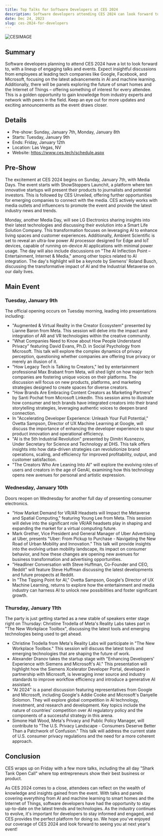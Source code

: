 ```yaml
---
title: Top Talks for Software Developers at CES 2024
description: Software developers attending CES 2024 can look forward to a range of exciting talks and events
date: Dec 24, 2023
slug: ces-2024-for-developers
---
```


![CESIMAGE](/ces-2024-banner.png)

## Summary

Software developers planning to attend CES 2024 have a lot to look forward to, with a lineup of engaging talks and events. Expect insightful discussions from employees at leading tech companies like Google, Facebook, and Microsoft, focusing on the latest advancements in AI and machine learning. Additionally, there will be panels exploring the future of smart homes and the Internet of Things – offering something of interest for every attendee. This is a golden opportunity to gain knowledge from industry experts and network with peers in the field. Keep an eye out for more updates and exciting announcements as the event draws closer.

## Details

- Pre-show: Sunday, January 7th, Monday, January 8th
- Starts: Tuesday, January 9th
- Ends: Friday, January 12th
- Location: Las Vegas, NV
- Website: https://www.ces.tech/schedule.aspx

## Pre-Show

The excitement at CES 2024 begins on Sunday, January 7th, with Media Days. The event starts with ShowStoppers Launchit, a platform where ten innovative startups will present their products to journalists and potential investors. This is followed by CES Unveiled, offering further opportunities for emerging companies to connect with the media. CES actively works with media outlets and influencers to promote the event and provide the latest industry news and trends.

Monday, another Media Day, will see LG Electronics sharing insights into their latest technologies and discussing their evolution into a Smart Life Solution Company. This transformation focuses on leveraging AI to enhance living spaces and customer experiences. Additionally, Ambient Scientific is set to reveal an ultra-low power AI processor designed for Edge and IoT devices, capable of running on-device AI applications with minimal power usage. The day will also include discussions on "The AI Inflection Point – Entertainment, Internet & Media," among other topics related to AI integration. The day's highlight will be a keynote by Siemens' Roland Busch, discussing the transformative impact of AI and the Industrial Metaverse on our daily lives.

## Main Event

### Tuesday, January 9th

The official opening occurs on Tuesday morning, leading into presentations including:

- "Augmented & Virtual Reality in the Creator Ecosystem" presented by Lianne Baron from Meta. This session will delve into the impact and integration of AR and VR technologies within the creative community.
- "What Companies Need to Know about How People Understand Privacy" featuring David Evans, Ph.D. in Social Psychology from Microsoft. This talk will explore the complex dynamics of privacy perception, questioning whether companies are offering true privacy or merely an illusion of it.
- "How Legacy Tech is Talking to Creators," led by entertainment professional Max Brabant from Meta, will shed light on how major tech companies are fostering unique voices on their platforms. The discussion will focus on new products, platforms, and marketing strategies designed to create spaces for diverse creators.
- "How Brands Are Embracing Content Creators as Marketing Partners" by Santi Pochat from Microsoft LinkedIn. This session aims to illustrate how consumer and tech brands have integrated creators into their brand storytelling strategies, leveraging authentic voices to deepen brand connection.
- In "Accelerating Developer Experience: Unleash Your Full Potential," Ovetta Sampson, Director of UX Machine Learning at Google, will discuss the importance of enhancing the developer experience to spur product innovation and operational efficiency.
- "AI is the 5th Industrial Revolution" presented by Dimitri Kusnezov, Under Secretary for Science and Technology at DHS. This talk offers insights into how data-driven strategies can revolutionize brand operations, scaling, and efficiency for improved profitability, output, and customer satisfaction.
- "The Creators Who Are Leaning Into AI" will explore the evolving roles of users and creators in the age of GenAI, examining how this technology opens new avenues for personal and artistic expression.

### Wednesday, January 10th

Doors reopen on Wednesday for another full day of presenting consumer electronics.

- "How Market Demand for VR/AR Headsets will Impact the Metaverse and Spatial Computing," featuring Young Lee from Meta. This session will delve into the significant role VR/AR headsets play in shaping and expanding the market for a virtual computing future.
- Mark Grether, Vice President and General Manager of Uber Advertising at Uber, presents "Uber: From Pickup to Purchase - Navigating the New Road of Urban Mobility and Innovation." This talk will provide insights into the evolving urban mobility landscape, its impact on consumer behavior, and how these changes are opening new avenues for business transformation and advertising opportunities.
- "Headliner Conversation with Steve Huffman, Co-Founder and CEO, Reddit" will feature Steve Huffman discussing the latest developments and future prospects at Reddit.
- In "The Tipping Point for AI," Ovetta Sampson, Google's Director of UX Machine Learning, returns to explore how the entertainment and media industry can harness AI to unlock new possibilities and foster significant growth.

### Thursday, January 11th

The party is just getting started as a new stable of speakers enter stage right on Thursday:
Christine Trodella of Meta's Reality Labs takes part in "The New Workplace Toolbox", discussing the latest tools and emerging technologies being used to get ahead.

- Christine Trodella from Meta's Reality Labs will participate in "The New Workplace Toolbox." This session will discuss the latest tools and emerging technologies that are shaping the future of work.
- Alexander Dranov takes the startup stage with "Enhancing Developers' Experience with Siemens and Microsoft's AI." This presentation will highlight how the Siemens Xcelerator Developer Portal, developed in partnership with Microsoft, is leveraging inner source and industry standards to improve workflow efficiency and introduce a generative AI assistant.
- "AI 2024" is a panel discussion featuring representatives from Google and Microsoft, including Google's Addie Cooke and Microsoft's Danyelle Solomon. They will explore global competition in AI technology, investment, and research and development. Key topics include the nature of countries' competition over AI regulatory policy and the components of a successful strategy in this arena.
- Simone Hall Wood, Meta's Privacy and Public Policy Manager, will contribute to "The U.S. Privacy Landscape - Consumers Deserve Better Than a Patchwork of Confusion." This talk will address the current state of U.S. consumer privacy regulations and the need for a more coherent approach.

## Conclusion

CES wraps up on Friday with a few more talks, including the all day "Shark Tank Open Call" where top entrepreneurs show their best business or product.

As CES 2024 comes to a close, attendees can reflect on the wealth of knowledge and insights gained from the event. With talks and panels covering everything from AI and machine learning to smart homes and the Internet of Things, software developers have had the opportunity to stay up-to-date on the latest trends and technologies. As the industry continues to evolve, it's important for developers to stay informed and engaged, and CES provides the perfect platform for doing so. We hope you've enjoyed our coverage of CES 2024 and look forward to seeing you at next year's event!
